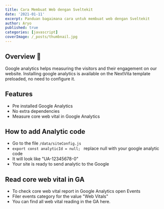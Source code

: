 ```yaml
---
title: Cara Membuat Web dengan Sveltekit
date: '2021-01-11'
excerpt: Panduan bagaimana cara untuk membuat web dengan Sveltekit
author: Aryo
published: true
categories: [javascript]
coverImage: /_posts/thumbnail.jpg
---
```


## Overview 📝

Google analytics helps measuring the visitors and their engagement on our website. Installing google analytics is available on the NextVita template preloaded, no need to configure it. 


## Features
- Pre installed Google Analytics
- No extra dependencies
- Measure core web vital in Google Analytics

## How to add Analytic code
- Go to the file ``` /data/siteConfig.js ``` 
- ```export const analyticId = null; ``` replace null with your google analytic code 
- It will look like "UA-12345678-0" 
- Your site is ready to send analytic to the Google

## Read core web vital in GA

- To check core web vital report in Google Analytics open Events
- Filer events category for the value "Web Vitals" 
- You can find all web vital reading in the GA here. 